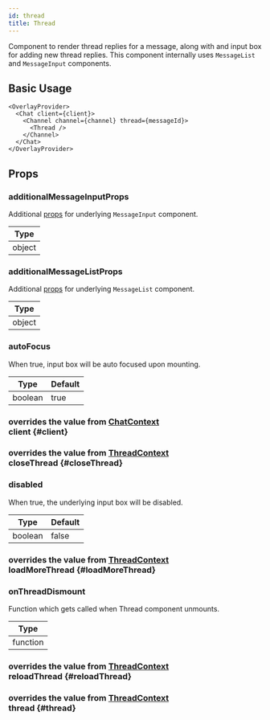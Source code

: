 ```yaml
---
id: thread
title: Thread
---
```





Component to render thread replies for a message, along with and input box for adding new thread replies. This component internally uses `MessageList` and `MessageInput` components.

## Basic Usage

```tsx
<OverlayProvider>
  <Chat client={client}>
    <Channel channel={channel} thread={messageId}>
      <Thread />
    </Channel>
  </Chat>
</OverlayProvider>
```

## Props

### additionalMessageInputProps

Additional [props](./message_input.mdx#props) for underlying `MessageInput` component.

| Type   |
| ------ |
| object |

### additionalMessageListProps

Additional [props](./message_list.mdx#props) for underlying `MessageList` component.

| Type   |
| ------ |
| object |

### autoFocus

When true, input box will be auto focused upon mounting.

| Type    | Default |
| ------- | ------- |
| boolean | true    |

<!-- ### closeThreadOnDismount -->

### <div class="description">overrides the value from [ChatContext](../contexts/chat_context.mdx#client)</div> client {#client}

<Client />

### <div class="description">overrides the value from [ThreadContext](../contexts/thread_context.mdx#closeThread)</div> closeThread {#closeThread}

<CloseThread />

### disabled

When true, the underlying input box will be disabled.

| Type    | Default |
| ------- | ------- |
| boolean | false   |

### <div class="description">overrides the value from [ThreadContext](../contexts/thread_context.mdx#loadMoreThread)</div> loadMoreThread {#loadMoreThread}

<LoadMoreThread />

### onThreadDismount

Function which gets called when Thread component unmounts.

| Type     |
| -------- |
| function |

### <div class="description">overrides the value from [ThreadContext](../contexts/thread_context.mdx#reloadThread)</div> reloadThread {#reloadThread}

<ReloadThread />

### <div class="description">overrides the value from [ThreadContext](../contexts/thread_context.mdx#thread)</div> thread {#thread}

<Thread />

